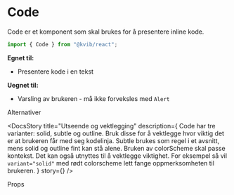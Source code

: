 
<Meta of={CodeStories} />

# Code

Code er et komponent som skal brukes for å presentere inline kode.

```jsx
import { Code } from "@kvib/react";
```

<DocsContainer>

**Egnet til:**

- Presentere kode i en tekst

**Uegnet til:**

- Varsling av brukeren - må ikke forveksles med `Alert`

<Feedback component="Code" />

</DocsContainer>

<DocsHeading>Alternativer</DocsHeading>
<DocsContainer>

<DocsStory
  title="Utseende og vektlegging"
  description={
    <Box>
      <Text>
        Code har tre varianter: solid, subtle og outline. Bruk disse for å vektlegge hvor viktig det er at brukeren får
        med seg kodelinja. Subtle brukes som regel i et avsnitt, mens solid og outline fint kan stå alene.
      </Text>
      <Text>
        Bruken av colorScheme skal passe kontekst. Det kan også utnyttes til å vektlegge viktighet. For eksempel så vil
        <Code>variant="solid"</Code> med rødt colorscheme lett fange oppmerksomheten til brukeren.
      </Text>
    </Box>
  }
  story={<Canvas of={CodeStories.CodeAppearance} />}
/>
 
</DocsContainer>

<DocsHeading>Props</DocsHeading>

<Canvas of={CodeStories.Code} />
<Controls of={CodeStories.Code} />
